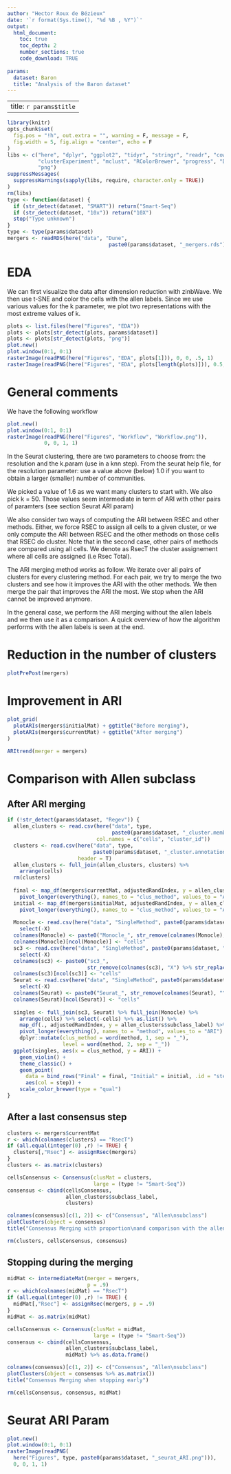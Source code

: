 ```yaml
---
author: "Hector Roux de Bézieux"
date: '`r format(Sys.time(), "%d %B , %Y")`'
output:
  html_document:
    toc: true
    toc_depth: 2
    number_sections: true
    code_download: TRUE
    
params:
  dataset: Baron 
  title: "Analysis of the Baron dataset"
---
```

---
title: `r params$title`
---

```r
library(knitr)
opts_chunk$set(
  fig.pos = "!h", out.extra = "", warning = F, message = F,
  fig.width = 5, fig.align = "center", echo = F
)
libs <- c("here", "dplyr", "ggplot2", "tidyr", "stringr", "readr", "cowplot",
          "clusterExperiment", "mclust", "RColorBrewer", "progress", "Dune",
          "png")
suppressMessages(
  suppressWarnings(sapply(libs, require, character.only = TRUE))
)
rm(libs)
type <- function(dataset) {
  if (str_detect(dataset, "SMART")) return("Smart-Seq")
  if (str_detect(dataset, "10x")) return("10X")
  stop("Type unknown")
}
type <- type(params$dataset)
mergers <- readRDS(here("data", "Dune",
                                 paste0(params$dataset, "_mergers.rds")))
```

# EDA

We can first visualize the data after dimension reduction with zinbWave. We then use t-SNE and color the cells with the allen labels. Since we use various values for the k parameter, we plot two representations with the most extreme values of k.

```r
plots <- list.files(here("Figures", "EDA"))
plots <- plots[str_detect(plots, params$dataset)]
plots <- plots[str_detect(plots, "png")]
plot.new()
plot.window(0:1, 0:1)
rasterImage(readPNG(here("Figures", "EDA", plots[1])), 0, 0, .5, 1)
rasterImage(readPNG(here("Figures", "EDA", plots[length(plots)])), 0.5, 0, 1, 1)
```


# General comments

We have the following workflow

```r
plot.new()
plot.window(0:1, 0:1)
rasterImage(readPNG(here("Figures", "Workflow", "Workflow.png")),
            0, 0, 1, 1)
```

In the Seurat clustering, there are two parameters to choose from: the resolution and the k.param (use in a knn step). From the seurat help file, for the resolution parameter: use a value above (below) 1.0 if you want to obtain a larger (smaller) number of communities.

We picked a value of 1.6 as we want many clusters to start with. We also pick k = 50. Those values seem intermediate in term of ARI with other pairs of paramters (see section Seurat ARI param)

We also consider two ways of computing the ARI between RSEC and other methods. Either, we force RSEC to assign all cells to a given cluster, or we only compute the ARI between RSEC and the other methods on those cells that RSEC do cluster. Note that in the second case, other pairs of methods are compared using all cells. We denote as RsecT the cluster assignement where all cells are assigned (i.e Rsec Total). 

The ARI merging method works as follow. We iterate over all pairs of clusters for every clustering method. For each pair, we try to merge the two clusters and see how it improves the ARI with the other methods. We then merge the pair that improves the ARI the most. We stop when the ARI cannot be improved anymore.

In the general case, we perform the ARI merging without the allen labels and we then use it as a comparison. A quick overview of how the algorithm performs with the allen labels is seen at the end.

# Reduction in the number of clusters

```r
plotPrePost(mergers)
```

# Improvement in ARI

```r
plot_grid(
  plotARIs(mergers$initialMat) + ggtitle("Before merging"),
  plotARIs(mergers$currentMat) + ggtitle("After merging")
)
```


```r
ARItrend(merger = mergers)
```

# Comparison with Allen subclass

## After ARI merging

```r
if (!str_detect(params$dataset, "Regev")) {
  allen_clusters <- read.csv(here("data", type,
                                  paste0(params$dataset, "_cluster.membership.csv")),
                             col.names = c("cells", "cluster_id"))
  clusters <- read.csv(here("data", type,
                            paste0(params$dataset, "_cluster.annotation.csv")),
                       header = T)
  allen_clusters <- full_join(allen_clusters, clusters) %>%
    arrange(cells)
  rm(clusters)
  
  final <- map_df(mergers$currentMat, adjustedRandIndex, y = allen_clusters$subclass_label) %>%
    pivot_longer(everything(), names_to = "clus_method", values_to = "ARI")
  initial <- map_df(mergers$initialMat, adjustedRandIndex, y = allen_clusters$subclass_label) %>%
    pivot_longer(everything(), names_to = "clus_method", values_to = "ARI")
  
  Monocle <- read.csv(here("data", "SingleMethod", paste0(params$dataset, "_Monocle.csv"))) %>%
    select(-X)
  colnames(Monocle) <- paste0("Monocle_", str_remove(colnames(Monocle), "^k_"))
  colnames(Monocle)[ncol(Monocle)] <- "cells"
  sc3 <- read.csv(here("data", "SingleMethod", paste0(params$dataset, "_SC3.csv"))) %>%
    select(-X)
  colnames(sc3) <- paste0("sc3_",
                          str_remove(colnames(sc3), "X") %>% str_replace("\\.", "-"))
  colnames(sc3)[ncol(sc3)] <- "cells"
  Seurat <- read.csv(here("data", "SingleMethod", paste0(params$dataset, "_Seurat.csv"))) %>%
    select(-X)
  colnames(Seurat) <- paste0("Seurat_", str_remove(colnames(Seurat), "^X"))
  colnames(Seurat)[ncol(Seurat)] <- "cells"
  
  singles <- full_join(sc3, Seurat) %>% full_join(Monocle) %>%
    arrange(cells) %>% select(-cells) %>% as.list() %>%
    map_df(., adjustedRandIndex, y = allen_clusters$subclass_label) %>%
    pivot_longer(everything(), names_to = "method", values_to = "ARI") %>%
    dplyr::mutate(clus_method = word(method, 1, sep = "_"),
                  level = word(method, 2, sep = "_"))
  ggplot(singles, aes(x = clus_method, y = ARI)) +
    geom_violin() +
    theme_classic() +
    geom_point(
      data = bind_rows("Final" = final, "Initial" = initial, .id = "step"),
      aes(col = step)) +
    scale_color_brewer(type = "qual")
}
```


## After a last consensus step

```r
clusters <- mergers$currentMat
r <- which(colnames(clusters) == "RsecT")
if (all.equal(integer(0) ,r) != TRUE) {
  clusters[,"Rsec"] <- assignRsec(mergers) 
}
clusters <- as.matrix(clusters) 

cellsConsensus <- Consensus(clusMat = clusters,
                            large = (type != "Smart-Seq"))
consensus <- cbind(cellsConsensus,
                   allen_clusters$subclass_label,
                   clusters)

colnames(consensus)[c(1, 2)] <- c("Consensus", "Allen\nsubclass")
plotClusters(object = consensus)
title("Consensus Merging with proportion\nand comparison with the allen subclass.")

rm(clusters, cellsConsensus, consensus)
```

## Stopping during the merging

```r
midMat <- intermediateMat(merger = mergers,
                          p = .9)
r <- which(colnames(midMat) == "RsecT")
if (all.equal(integer(0) ,r) != TRUE) {
  midMat[,"Rsec"] <- assignRsec(mergers, p = .9)
}
midMat <- as.matrix(midMat)

cellsConsensus <- Consensus(clusMat = midMat,
                            large = (type != "Smart-Seq"))
consensus <- cbind(cellsConsensus,
                   allen_clusters$subclass_label,
                   midMat) %>% as.data.frame()

colnames(consensus)[c(1, 2)] <- c("Consensus", "Allen\nsubclass")
plotClusters(object = consensus %>% as.matrix())
title("Consensus Merging when stopping early")

rm(cellsConsensus, consensus, midMat)
```

# Seurat ARI Param

```r
plot.new()
plot.window(0:1, 0:1)
rasterImage(readPNG(
  here("Figures", type, paste0(params$dataset, "_seurat_ARI.png"))),
  0, 0, 1, 1)
```
